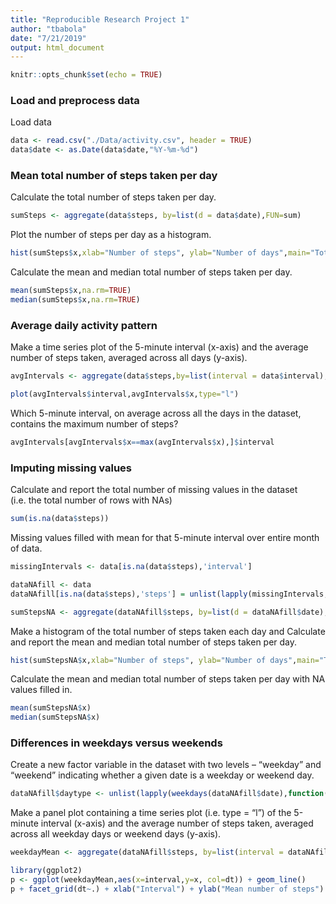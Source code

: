 ```yaml
---
title: "Reproducible Research Project 1"
author: "tbabola"
date: "7/21/2019"
output: html_document
---
```


```r
knitr::opts_chunk$set(echo = TRUE)
```

### Load and preprocess data

Load data

```r
data <- read.csv("./Data/activity.csv", header = TRUE)
data$date <- as.Date(data$date,"%Y-%m-%d")
```

### Mean total number of steps taken per day

Calculate the total number of steps taken per day.
```r
sumSteps <- aggregate(data$steps, by=list(d = data$date),FUN=sum)
```

Plot the number of steps per day as a histogram.
```r
hist(sumSteps$x,xlab="Number of steps", ylab="Number of days",main="Total number of steps per day")
```

Calculate the mean and median total number of steps taken per day.
```r
mean(sumSteps$x,na.rm=TRUE)
median(sumSteps$x,na.rm=TRUE)
```


### Average daily activity pattern

Make a time series plot of the 5-minute interval (x-axis) and the average number of steps taken, averaged across all days (y-axis).

```r
avgIntervals <- aggregate(data$steps,by=list(interval = data$interval),FUN=mean, na.rm=TRUE)
```
```r
plot(avgIntervals$interval,avgIntervals$x,type="l")
```

Which 5-minute interval, on average across all the days in the dataset, contains the maximum number of steps?
```r
avgIntervals[avgIntervals$x==max(avgIntervals$x),]$interval
```


### Imputing missing values
Calculate and report the total number of missing values in the dataset (i.e. the total number of rows with NAs)

```r
sum(is.na(data$steps))
```

Missing values filled with mean for that 5-minute interval over entire month of data.

```r
missingIntervals <- data[is.na(data$steps),'interval']

dataNAfill <- data
dataNAfill[is.na(data$steps),'steps'] = unlist(lapply(missingIntervals,function(x) avgIntervals[avgIntervals$interval == x,'x']))

sumStepsNA <- aggregate(dataNAfill$steps, by=list(d = dataNAfill$date),FUN=sum)
```

Make a histogram of the total number of steps taken each day and Calculate and report the mean and median total number of steps taken per day.


```r
hist(sumStepsNA$x,xlab="Number of steps", ylab="Number of days",main="Total number of steps per day")
```

Calculate the mean and median total number of steps taken per day with NA values filled in.
```r
mean(sumStepsNA$x)
median(sumStepsNA$x)
```

### Differences in weekdays versus weekends

Create a new factor variable in the dataset with two levels – “weekday” and “weekend” indicating whether a given date is a weekday or weekend day.
```r
dataNAfill$daytype <- unlist(lapply(weekdays(dataNAfill$date),function(x) ifelse(x == "Saturday" | x == "Sunday","weekend","weekday")))
```

Make a panel plot containing a time series plot (i.e. type = "l") of the 5-minute interval (x-axis) and the average number of steps taken, averaged across all weekday days or weekend days (y-axis). 

```r
weekdayMean <- aggregate(dataNAfill$steps, by=list(interval = dataNAfill$interval,dt= dataNAfill$daytype),FUN=mean)
```

```r
library(ggplot2)
p <- ggplot(weekdayMean,aes(x=interval,y=x, col=dt)) + geom_line()
p + facet_grid(dt~.) + xlab("Interval") + ylab("Mean number of steps") + guides(fill=FALSE)
```
